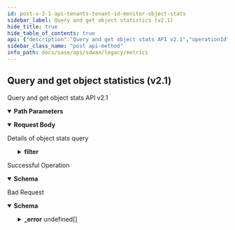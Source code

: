 ```yaml
---
id: post-v-2-1-api-tenants-tenant-id-monitor-object-stats
sidebar_label: Query and get object statistics (v2.1)
hide_title: true
hide_table_of_contents: true
api: {"description":"Query and get object stats API v2.1","operationId":"post-v2.1-api-tenants-tenant_id-monitor-object_stats","parameters":[{"description":"Tenant ID","in":"path","name":"tenant_id","required":true,"schema":{"description":"Tenant Id","type":"string"}}],"requestBody":{"content":{"application/json":{"schema":{"properties":{"end_time":{"format":"date","type":"string"},"filter":{"description":"Filter: Required(error = OBJECT_STATS_QUERY_FILTER_REQUIRED: Filter is required in object stats query) Valid ","properties":{"element":{"description":"Element: Size(max = 1, error = OBJECT_STATS_QUERY_ELEMENT_LIST_LENGTH_EXCEEDED: Only one element is supported in element id list, min = 0) ","items":{"description":"Element","type":"string"},"type":"array"},"site":{"description":"Site: Required(error = OBJECT_STATS_QUERY_FILTER_SITE_ID_REQUIRED: Site is required in object stats query filter) Size(max = 1, error = OBJECT_STATS_QUERY_SITE_LIST_LENGTH_EXCEEDED: Only one site is supported in site id list, min = 0) ","items":{"description":"Site","type":"string"},"type":"array"}},"required":["site"]},"name":{"description":"Name: Pattern(error = INVALID_FILTER: Schema check failed - Invalid value for param {}, regexp = ^[A-Za-z]+$) ","type":"string"},"object_id":{"description":"Object Id: Required(error = OBJECT_STATS_QUERY_OBJECT_ID_REQUIRED: Object id is required in object stats query) Pattern(error = OBJECT_STATS_QUERY_OBJECT_ID_INVALID_VALUE: Invalid value for object id in object stats query, regexp = ^[0-9]{1,20}$) ","type":"string"},"object_type":{"description":"Object Type: Required(error = OBJECT_STATS_QUERY_OBJECT_TYPE_REQUIRED: Object type is required in object stats query) ","enum":["PeerStatistics","IntfStatistics","CellularModuleStatistics","CellularAPNStatistics","MulticastStatistics","SecurityPolicyRule"],"type":"string"},"start_time":{"format":"date","type":"string"}},"required":["filter","object_id","object_type"]}}},"description":"Details of object stats query"},"responses":{"200":{"content":{"application/json":{"schema":{"properties":{"data":{"type":"object"}}}}},"description":"Successful Operation"},"400":{"content":{"application/json":{"example":{"value":{"_error":[{"code":"INVALID_REQUEST_ERROR_0001"},{"code":"OBJECT_STATS_QUERY_OBJECT_TYPE_REQUIRED"},{"code":"OBJECT_STATS_QUERY_OBJECT_ID_REQUIRED"},{"code":"OBJECT_STATS_QUERY_FILTER_REQUIRED"},{"code":"OBJECT_STATS_QUERY_FILTER_SITE_ID_REQUIRED"},{"code":"OBJECT_STATS_QUERY_OBJECT_TYPE_UNSUPPORTED"},{"code":"OBJECT_STATS_QUERY_OBJECT_ID_INVALID_VALUE"},{"code":"OBJECT_STATS_QUERY_ELEMENT_ID_INVALID_VALUE"},{"code":"OBJECT_STATS_QUERY_SITE_ID_INVALID_VALUE"},{"code":"OBJECT_STATS_QUERY_ELEMENT_LIST_LENGTH_EXCEEDED"},{"code":"OBJECT_STATS_QUERY_SITE_LIST_LENGTH_EXCEEDED"},{"code":"OBJECT_STATS_QUERY_START_TIME_BEFORE_END_TIME"},{"code":"INVALID_STATS_REQUEST_BODY"},{"code":"FUTURE_TIME_ERROR"}]}},"schema":{"properties":{"_error":{"items":{"properties":{"code":{"type":"string"},"message":{"type":"string"}}},"type":"array"}}}}},"description":"Bad Request"}},"tags":["Metrics"],"method":"post","path":"/v2.1/api/tenants/{tenant_id}/monitor/object_stats","jsonRequestBodyExample":{"end_time":"2022-08-18","filter":{"element":["string"],"site":["string"]},"name":"string","object_id":"string","object_type":"PeerStatistics","start_time":"2022-08-18"},"info":{"contact":{},"description":"List of APIs used to retrieve SDWAN metrics such as badnwidth utilization, TCP transaction, application health, application performance, LQM, flows, interface & system metrics.","title":"Metrics","version":"Latest"},"postman":{"name":"Query and get object statistics (v2.1)","description":{"content":"Query and get object stats API v2.1","type":"text/plain"},"url":{"path":["v2.1","api","tenants",":tenant_id","monitor","object_stats"],"host":["{{baseUrl}}"],"query":[],"variable":[{"disabled":false,"description":{"content":"(Required) Tenant ID","type":"text/plain"},"type":"any","value":"","key":"tenant_id"}]},"header":[{"key":"Content-Type","value":"application/json"},{"key":"Accept","value":"application/json"}],"method":"POST","body":{"mode":"raw","raw":"\"\"","options":{"raw":{"language":"json"}}}}}
sidebar_class_name: "post api-method"
info_path: docs/sase/api/sdwan/legacy/metrics
---
```



## Query and get object statistics (v2.1)



Query and get object stats API v2.1

<details style={{"marginBottom":"1rem"}} data-collapsed={false} open={true}><summary style={{}}><strong>Path Parameters</strong></summary><div><ul><ParamsItem className={"paramsItem"} param={{"description":"Tenant ID","in":"path","name":"tenant_id","required":true,"schema":{"description":"Tenant Id","type":"string"}}}></ParamsItem></ul></div></details><MimeTabs><TabItem label={"application/json"} value={"application/json-schema"}><details style={{}} data-collapsed={false} open={true}><summary style={{"textAlign":"left"}}><strong>Request Body</strong></summary><div style={{"textAlign":"left","marginLeft":"1rem"}}><div style={{"marginTop":"1rem","marginBottom":"1rem"}}>

Details of object stats query

</div></div><ul style={{"marginLeft":"1rem"}}><SchemaItem collapsible={false} name={"end_time"} required={false} schemaDescription={undefined} schemaName={"date"} qualifierMessage={undefined} defaultValue={undefined}></SchemaItem><SchemaItem collapsible={true} className={"schemaItem"}><details style={{}}><summary style={{}}><strong>filter</strong><span style={{"opacity":"0.6"}}> </span></summary><div style={{"marginLeft":"1rem"}}><div style={{"marginTop":".5rem","marginBottom":".5rem"}}>

Filter: Required(error = OBJECT_STATS_QUERY_FILTER_REQUIRED: Filter is required in object stats query) Valid 

</div><SchemaItem collapsible={false} name={"element"} required={false} schemaDescription={"Element: Size(max = 1, error = OBJECT_STATS_QUERY_ELEMENT_LIST_LENGTH_EXCEEDED: Only one element is supported in element id list, min = 0) "} schemaName={"string[]"} qualifierMessage={undefined} defaultValue={undefined}></SchemaItem><SchemaItem collapsible={false} name={"site"} required={true} schemaDescription={"Site: Required(error = OBJECT_STATS_QUERY_FILTER_SITE_ID_REQUIRED: Site is required in object stats query filter) Size(max = 1, error = OBJECT_STATS_QUERY_SITE_LIST_LENGTH_EXCEEDED: Only one site is supported in site id list, min = 0) "} schemaName={"string[]"} qualifierMessage={undefined} defaultValue={undefined}></SchemaItem></div></details></SchemaItem><SchemaItem collapsible={false} name={"name"} required={false} schemaDescription={"Name: Pattern(error = INVALID_FILTER: Schema check failed - Invalid value for param {}, regexp = ^[A-Za-z]+$) "} schemaName={"string"} qualifierMessage={undefined} defaultValue={undefined}></SchemaItem><SchemaItem collapsible={false} name={"object_id"} required={true} schemaDescription={"Object Id: Required(error = OBJECT_STATS_QUERY_OBJECT_ID_REQUIRED: Object id is required in object stats query) Pattern(error = OBJECT_STATS_QUERY_OBJECT_ID_INVALID_VALUE: Invalid value for object id in object stats query, regexp = ^[0-9]{1,20}$) "} schemaName={"string"} qualifierMessage={undefined} defaultValue={undefined}></SchemaItem><SchemaItem collapsible={false} name={"object_type"} required={true} schemaDescription={"Object Type: Required(error = OBJECT_STATS_QUERY_OBJECT_TYPE_REQUIRED: Object type is required in object stats query) "} schemaName={"string"} qualifierMessage={"**Possible values:** [`PeerStatistics`, `IntfStatistics`, `CellularModuleStatistics`, `CellularAPNStatistics`, `MulticastStatistics`, `SecurityPolicyRule`]"} defaultValue={undefined}></SchemaItem><SchemaItem collapsible={false} name={"start_time"} required={false} schemaDescription={undefined} schemaName={"date"} qualifierMessage={undefined} defaultValue={undefined}></SchemaItem></ul></details></TabItem></MimeTabs><div><ApiTabs><TabItem label={"200"} value={"200"}><div>

Successful Operation

</div><div><MimeTabs groupId={"mime-type"}><TabItem label={"application/json"} value={"application/json"}><SchemaTabs groupId={"schema-tabs"}><TabItem label={"Schema"} value={"Schema"}><details style={{}} data-collapsed={false} open={true}><summary style={{"textAlign":"left"}}><strong>Schema</strong></summary><div style={{"textAlign":"left","marginLeft":"1rem"}}></div><ul style={{"marginLeft":"1rem"}}><SchemaItem collapsible={false} name={"data"} required={false} schemaDescription={undefined} schemaName={"object"} qualifierMessage={undefined} defaultValue={undefined}></SchemaItem></ul></details></TabItem></SchemaTabs></TabItem></MimeTabs></div></TabItem><TabItem label={"400"} value={"400"}><div>

Bad Request

</div><div><MimeTabs groupId={"mime-type"}><TabItem label={"application/json"} value={"application/json"}><SchemaTabs groupId={"schema-tabs"}><TabItem label={"Schema"} value={"Schema"}><details style={{}} data-collapsed={false} open={true}><summary style={{"textAlign":"left"}}><strong>Schema</strong></summary><div style={{"textAlign":"left","marginLeft":"1rem"}}></div><ul style={{"marginLeft":"1rem"}}><SchemaItem collapsible={true} className={"schemaItem"}><details style={{}}><summary style={{}}><strong>_error</strong><span style={{"opacity":"0.6"}}> undefined[]</span></summary><div style={{"marginLeft":"1rem"}}><SchemaItem collapsible={false} name={"code"} required={false} schemaDescription={undefined} schemaName={"string"} qualifierMessage={undefined} defaultValue={undefined}></SchemaItem><SchemaItem collapsible={false} name={"message"} required={false} schemaDescription={undefined} schemaName={"string"} qualifierMessage={undefined} defaultValue={undefined}></SchemaItem></div></details></SchemaItem></ul></details></TabItem><TabItem label={"Example"} value={"Example"}><ResponseSamples responseExample={"{\n  \"value\": {\n    \"_error\": [\n      {\n        \"code\": \"INVALID_REQUEST_ERROR_0001\"\n      },\n      {\n        \"code\": \"OBJECT_STATS_QUERY_OBJECT_TYPE_REQUIRED\"\n      },\n      {\n        \"code\": \"OBJECT_STATS_QUERY_OBJECT_ID_REQUIRED\"\n      },\n      {\n        \"code\": \"OBJECT_STATS_QUERY_FILTER_REQUIRED\"\n      },\n      {\n        \"code\": \"OBJECT_STATS_QUERY_FILTER_SITE_ID_REQUIRED\"\n      },\n      {\n        \"code\": \"OBJECT_STATS_QUERY_OBJECT_TYPE_UNSUPPORTED\"\n      },\n      {\n        \"code\": \"OBJECT_STATS_QUERY_OBJECT_ID_INVALID_VALUE\"\n      },\n      {\n        \"code\": \"OBJECT_STATS_QUERY_ELEMENT_ID_INVALID_VALUE\"\n      },\n      {\n        \"code\": \"OBJECT_STATS_QUERY_SITE_ID_INVALID_VALUE\"\n      },\n      {\n        \"code\": \"OBJECT_STATS_QUERY_ELEMENT_LIST_LENGTH_EXCEEDED\"\n      },\n      {\n        \"code\": \"OBJECT_STATS_QUERY_SITE_LIST_LENGTH_EXCEEDED\"\n      },\n      {\n        \"code\": \"OBJECT_STATS_QUERY_START_TIME_BEFORE_END_TIME\"\n      },\n      {\n        \"code\": \"INVALID_STATS_REQUEST_BODY\"\n      },\n      {\n        \"code\": \"FUTURE_TIME_ERROR\"\n      }\n    ]\n  }\n}"}></ResponseSamples></TabItem></SchemaTabs></TabItem></MimeTabs></div></TabItem></ApiTabs></div>
      